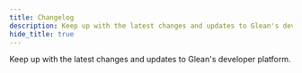 ```yaml
---
title: Changelog
description: Keep up with the latest changes and updates to Glean's developer platform
hide_title: true
---
```



<ChangelogHeader />

Keep up with the latest changes and updates to Glean's developer platform.

<ChangelogList 
  entries={changelogData.entries} 
  categories={changelogData.categories} 
/>
